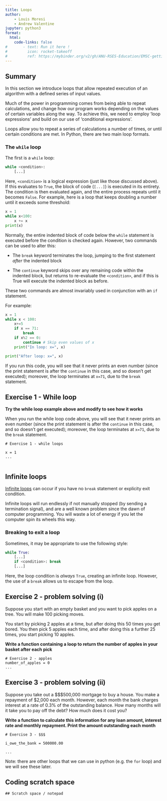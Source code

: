 ```yaml
---
title: Loops 
author: 
    - Louis Moresi
    - Andrew Valentine
jupyter: python3
format:
  html:
    code-links: false
#       - text: Run it here !
#         icon: rocket-takeoff
#         ref: https://mybinder.org/v2/gh/ANU-RSES-Education/EMSC-getting-going-with-python/HEAD?labpath=WebBook/Notebooks%2FBinderLandingPage.qmd
---
```


::: {.callout-note icon="false"}
# Summary

In this section we introduce loops that allow repeated execution of an algorithm with a defined series of input values. 
:::


Much of the power in programming comes from being able to repeat calculations, and change how our program works depending on the values of certain variables along the way. To achieve this, we need to employ 'loop expressions' and build on our use of 'conditional expressions'.


Loops allow you to repeat a series of calculations a number of times, or until certain conditions are met. In Python, there are two main loop formats. 

### The `while` loop

The first is a `while` loop:
```python
while <condition>:
    [...]
```
Here, `<condition>` is a logical expression (just like those discussed above). If this evaluates to `True`, the block of code (`[...]`) is executed in its entirety. The condition is then evaluated again, and the entire process repeats until it becomes `False`. For example, here is a loop that keeps doubling a number until it exceeds some threshold:

```python
x = 1
while x<100:
    x += x
print(x)
```

Normally, the entire indented block of code below the `while` statement is executed before the condition is checked again. However, two commands can be used to alter this:

  - The `break` keyword terminates the loop, jumping to the first statement *after* the indented block

  - The `continue` keyword skips over any remaining code within the indented block, but returns to re-evaluate the `<condition>`, and if this is True will execute the indented block as before.

These two commands are almost invariably used in conjunction with an `if` statement.

For example:
```python
x = 1
while x < 100:
    x+=5
    if x == 71: 
        break
    if x%2 == 0: 
        continue # Skip even values of x
    print("In loop: x=", x)

print("After loop: x=", x)
```
If you run this code, you will see that it never prints an even number (since the print statement is after the `continue` in this case, and so doesn't get executed); moreover, the loop terminates at `x=71`, due to the `break` statement.


::: {.callout-tip collapse="true" icon="false"}
## Exercise 1 - While loop 

**Try the while loop example above and modify to see how it works**

When you run the while loop code above, you will see that it never prints an even number (since the print statement is after the `continue` in this case, and so doesn't get executed); moreover, the loop terminates at `x=71`, due to the `break` statement.
:::


```pyodide-python
# Exercise 1 - while loops

x = 1
...


```


::: {.callout-important  collapse=none icon="false"}

## Infinite loops

[Infinite loops](https://en.wikipedia.org/wiki/Infinite_loop) can occur if you have no `break` statement or explicity exit condition.

Infinite loops will run endlessly if not manually stopped (by sending a termination signal), and are a well known problem since the dawn of computer programming. You will waste a lot of energy if you let the computer spin its wheels this way.
:::

### Breaking to exit a loop

Sometimes, it may be appropriate to use the following style:

```python
while True:
    [...]
    if <condition>: break
    [...]
```
Here, the loop condition is *always* `True`, creating an infinite loop. However, the use of a `break` allows us to escape from the loop.



::: {.callout-tip collapse="true" icon="false"}
## Exercise 2 - problem solving (i)

Suppose you start with an empty basket and you want to pick apples on a tree. You will make 100 picking moves.

You start by picking 2 apples at a time, but after doing this 50 times you get bored. You then pick 5 apples each time, and after doing this a further 25 times, you start picking 10 apples.

**Write a function containing a loop to return the number of apples in your basket after each pick**

:::


```pyodide-python

# Exercise 2 - apples
number_of_apples = 0
...

```


::: {.callout-tip collapse="true" icon="false"}
## Exercise 3 - problem solving (ii)

Suppose you take out a $\$$500,000 mortgage to buy a house. You make a repayment of \$2,000 each month. However, each month the bank charges interest at a rate of 0.3% of the outstanding balance. How many months will it take you to pay off the debt? How much does it cost you?

**Write a function to calculate this information for any loan amount, interest rate and monthly repayment. Print the amount outstanding each month** 

:::

```pyodide-python
# Exercise 3 - $$$

i_owe_the_bank = 500000.00

...

```


Note: there are other loops that we can use in python (e.g. the `for` loop) and we will see these later. 




::: {.callout-warning icon="false"}

## Coding scratch space

:::

```pyodide-python
## Scratch space / notepad


```
